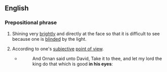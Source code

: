 ==English==
{{rfd|en}}

===Prepositional phrase===
{{en-PP}}

# Shining very [[brightly]] and directly at the face so that it is difficult to see because one is [[blinded]] by the light.
#: {{ux|en|I couldn't see the traffic light because the sun was '''in my eyes'''.}}
# According to one's [[subjective]] [[point of view]].
#* {{RQ:KJV|1 Chronicles|21|23}}
#*: And Ornan said unto David, Take it to thee, and let my lord the king do that which is good '''in his eyes''':